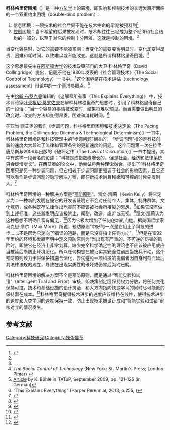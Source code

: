 '''科林格里奇困境'''（{{lang-en|Collingridge dilemma}}）是一种[[方法学|方法学]]上的窘境，即影响和控制技术的长远发展所面临的一个双重约束困境（double-bind problem）：

# 信息困境：一项技术的社会后果不能在技术生命的早期被预料到<ref name=":4">{{Cite web|title=科学网—科林格里奇困境（Collingridge’s Dilemma） - 吕乃基的博文|url=http://blog.sciencenet.cn/blog-210844-486515.html|accessdate=2020-08-30|work=blog.sciencenet.cn}}</ref>
# [[权利|控制]]困境：当不希望的后果被发现时，技术却往往已经成为整个经济和社会结构的一部分，以至于对它的控制十分困难。这就是控制的困境。<ref name=":4" />
当变化容易时，对它的需要不能被预测；当变化的需要变得明显时，变化却变得昂贵、困难和耗时间，以致难以或不能改变。这就是所谓科林格里奇困境。<ref name=":4" />

这个思想最先由在[[阿斯頓大學|阿斯顿大学]]的技术政策部门的大卫·科林格里奇（David Collingridge）提出，记载于他在1980年发表的《社会管理技术》（The Social Control of Technology）一书中。<ref>''The Social Control of Technology'' (New York: St. Martin's Press; London: Pinter) {{ISBN|0-312-73168-X}}</ref>这个困境是在技术评估（technology assessment）辩论中的一个基准参照点。<ref>[http://www.itas.fzk.de/tatup/092/boeh09a.htm Article] {{Wayback|url=http://www.itas.fzk.de/tatup/092/boeh09a.htm |date=20120308212002 }} by K. Böhle in TATuP, September 2009, pp. 121-125 (in German)</ref>

在由[[约翰·布罗克曼|约翰·布罗克曼]]编辑的《这解释所有事（This Explains Everything)》 中，技术评论家[[葉夫根尼·莫羅佐夫|叶夫根尼·莫罗佐夫]]在解释科林格里奇的思想时，引用了科林格里奇自己的一段话：“当一个容易的事情被改变时，结果将难以预见。而当需要做出明显的改变时，改变的方法却变得昂贵，困难和消耗时间。<ref>"This Explains Everything" (Harper Perennial, 2013, p.255, {{ISBN|0062230174}})</ref>

在亚当·西艾奥的著作《步调问题，科林格里奇困境和[[技术决定论|技术决定论]]（The Pacing Problem, the Collingridge Dilemma & Technological Determinism）》一书中，科林格里奇困境是和科技管理中的”步调问题”相关的。 “步调问题”指的是科技创新的速度大大超过了法律和管理条例的更新速度的问题。 这个问题第一次在拉里·唐尼斯与2009年出版的《破坏定律（The Laws of Disruption）》一书中提出，其中有这样一段著名的论述：“科技是成指数级增长的，但是社会，经济和法律系统只会缓慢增长”。在西艾奥的论文中，他尝试将两种理论融合，提出了“科林格里奇困境只是另一种步调问题，但它相较于步调问题更强调于社会的影响因素，且它还可以看作是步调问题的隐形解决方案，即在新技术尚且稚嫩和可控的时候先发制人。<ref name=":0">{{Cite news|url=https://techliberation.com/2018/08/16/the-pacing-problem-the-collingridge-dilemma-technological-determinism/|title=The Pacing Problem, the Collingridge Dilemma & Technological Determinism|date=2018-08-16|work=Technology Liberation Front|access-date=2018-09-23|language=en-US|archive-date=2020-11-04|archive-url=https://web.archive.org/web/20201104100400/https://techliberation.com/2018/08/16/the-pacing-problem-the-collingridge-dilemma-technological-determinism/|dead-url=no}}</ref>

科林格里奇困境的一种解决方案是“[[預防原則|预防原则]]”。凯文·凯莉（Kevin Kelly）将它定义为：一种新的发明在被它的开发者证明它不会对任何个人，集体，特殊群体，文化规范，或各种既存法律作出危害前不应该被社会所接受的思想。<ref name=":02">{{Cite news|url=https://techliberation.com/2018/08/16/the-pacing-problem-the-collingridge-dilemma-technological-determinism/|title=The Pacing Problem, the Collingridge Dilemma & Technological Determinism|date=2018-08-16|work=Technology Liberation Front|access-date=2018-09-23|language=en-US|archive-date=2020-11-04|archive-url=https://web.archive.org/web/20201104100400/https://techliberation.com/2018/08/16/the-pacing-problem-the-collingridge-dilemma-technological-determinism/|dead-url=no}}</ref>如果它没有做到上述标准，这些新发明应该被禁止，阉割，改造，废弃或无视。<ref name=":1">{{Cite book|title=What technology wants|url=https://archive.org/details/whattechnologywa00|last=Kelly|first=Kevin|publisher=Viking Press|year=2010|location=|pages=}}</ref>凯文·凯莉认为这种思想不明确且富有偏见，<ref name=":03">{{Cite news|url=https://techliberation.com/2018/08/16/the-pacing-problem-the-collingridge-dilemma-technological-determinism/|title=The Pacing Problem, the Collingridge Dilemma & Technological Determinism|date=2018-08-16|work=Technology Liberation Front|access-date=2018-09-23|language=en-US|archive-date=2020-11-04|archive-url=https://web.archive.org/web/20201104100400/https://techliberation.com/2018/08/16/the-pacing-problem-the-collingridge-dilemma-technological-determinism/|dead-url=no}}</ref>因为它极大增加了任何创新的门槛。据美国哲学家马克思·摩尔（Max More）所说，预防原则“中好的一点是它阻止了科技的进步.......不是因为它走向了错误的道路，而是它没有指出任何方向”。<ref name=":2">{{Cite book|title=Rio Declaration on Environment and Development|publisher=United Nations|year=1992|location=|pages=}}</ref>但是在1992年里约的环境和发展声明中定义预防原则为“当出现有严重的，不可逆的伤害的风险时，即使它在经济上非常划算，缺少完全科学确定性的理论也不应该被应用或应当被延后来防止环境恶化。所以任何构想在被证实其安全性前应当按兵不动，这个预防原则致力于将保护措施合法化，尝试避免一项科技的提倡者因自身利益而延后其法律法规的建立，导致在出现实质性的破坏或伤害后为时已晚。

科林格里奇困境的解决方案不全是预防原则，而是通过“智能实验和试错”（Intelligent Trial and Error）审核，即决策制定层保持权力分散，将任何变化保持可控，技术和基础设施的设计灵活，和大方向指向快速学习的同时尽可能低的保持潜在成本。<ref name=":3">{{Cite book|title=The Management of Scale: Big Organizations, Big Technologies, Big Mistakes|publisher=Routledge|year=1992|location=|pages=}}</ref>科林格里奇提倡技术进步的速度应该维持在线性，使得技术进步的速度和人类学习的速度保持一致，防止出现技术被设计成和“智能实验和试错”审核对立的情况发生。

==参考文献==
{{Reflist}}

[[Category:科技研究|Category:科技研究]]
[[Category:技術變革|Category:技術變革]]